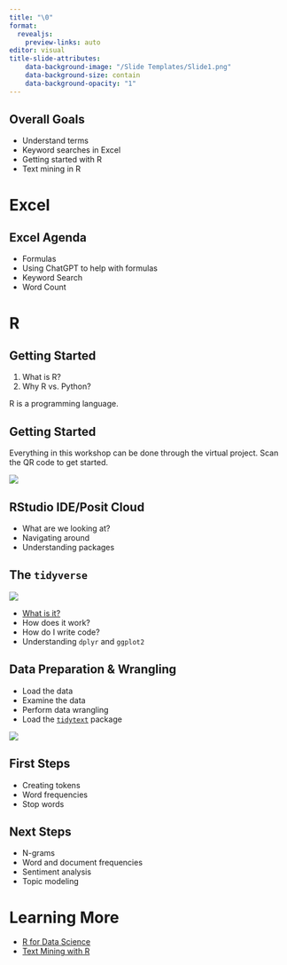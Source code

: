 ```yaml
---
title: "\0"
format: 
  revealjs:
    preview-links: auto
editor: visual
title-slide-attributes:
    data-background-image: "/Slide Templates/Slide1.png"
    data-background-size: contain
    data-background-opacity: "1"
---
```


##  {background-image="/Slide Templates/Slide2.png" background-size="contain"}

## Overall Goals {background-image="/Slide Templates/Slide7.png" background-size="contain"}

-   Understand terms
-   Keyword searches in Excel
-   Getting started with R
-   Text mining in R

# Excel {background-image="/Slide Templates/Slide3.png" background-size="contain"}

## Excel Agenda {background-image="/Slide Templates/Slide7.png" background-size="contain"}

-   Formulas
-   Using ChatGPT to help with formulas
-   Keyword Search
-   Word Count

# R {background-image="/Slide Templates/Slide3.png" background-size="contain"}

## Getting Started {background-image="/Slide Templates/Slide7.png" background-size="contain"}

1.  What is R?
2.  Why R vs. Python?

::: {.notes}
R is a programming language.
:::

## Getting Started {background-image="/Slide Templates/Slide7.png" background-size="contain"}

::: {.callout-tip}
Everything in this workshop can be done through the virtual project. Scan the QR code to get started.
:::

![](Images/qr_code.png){fig-align="center"}

## RStudio IDE/Posit Cloud {background-image="/Slide Templates/Slide7.png" background-size="contain"}

-   What are we looking at?
-   Navigating around
-   Understanding packages

## The `tidyverse` {background-image="/Slide Templates/Slide7.png" background-size="contain"}

![](Images/tidyverse-logo.png){fig-align="center"}

-   [What is it?](https://www.tidyverse.org)
-   How does it work?
-   How do I write code?
-   Understanding `dplyr` and `ggplot2`

## Data Preparation & Wrangling {background-image="/Slide Templates/Slide7.png" background-size="contain"}

- Load the data
- Examine the data
- Perform data wrangling
- Load the [`tidytext`](https://juliasilge.github.io/tidytext/index.html) package

![](Images/tidytext-logo.png){fig-align="center"}

## First Steps {background-image="/Slide Templates/Slide7.png" background-size="contain"}

- Creating tokens
- Word frequencies
- Stop words

## Next Steps {background-image="/Slide Templates/Slide7.png" background-size="contain"}

- N-grams
- Word and document frequencies
- Sentiment analysis
- Topic modeling

# Learning More  {background-image="/Slide Templates/Slide4.png" background-size="contain"}

- [R for Data Science](https://r4ds.had.co.nz)
- [Text Mining with R](https://www.tidytextmining.com/index.html)